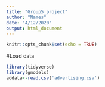 ```yaml
---
title: "Group5_project"
author: "Names"
date: "4/12/2020"
output: html_document
---
```


```r
knitr::opts_chunk$set(echo = TRUE)
```

#Load data
```r
library(tidyverse)
library(gmodels)
addata<-read.csv('advertising.csv')

```

